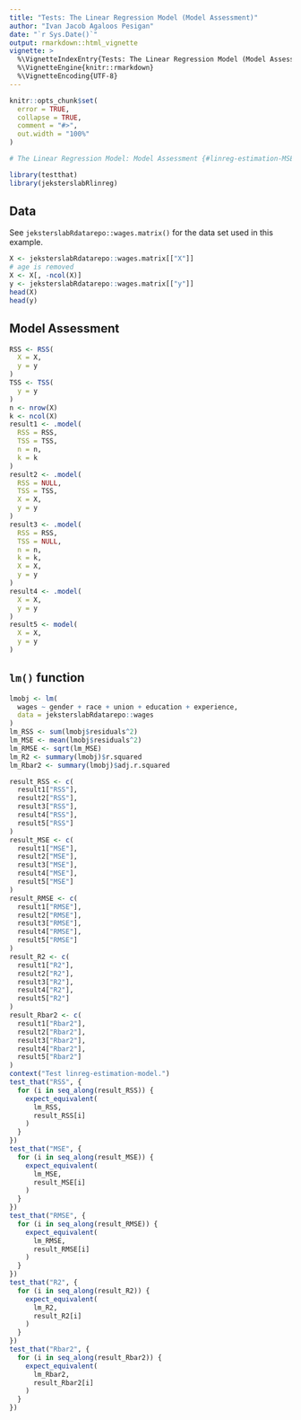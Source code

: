 ```yaml
---
title: "Tests: The Linear Regression Model (Model Assessment)"
author: "Ivan Jacob Agaloos Pesigan"
date: "`r Sys.Date()`"
output: rmarkdown::html_vignette
vignette: >
  %\VignetteIndexEntry{Tests: The Linear Regression Model (Model Assessment)}
  %\VignetteEngine{knitr::rmarkdown}
  %\VignetteEncoding{UTF-8}
---
```



```r
knitr::opts_chunk$set(
  error = TRUE,
  collapse = TRUE,
  comment = "#>",
  out.width = "100%"
)
```




```r
# The Linear Regression Model: Model Assessment {#linreg-estimation-MSE-example}
```



```r
library(testthat)
library(jeksterslabRlinreg)
```


## Data

See `jeksterslabRdatarepo::wages.matrix()` for the data set used in this example.


```r
X <- jeksterslabRdatarepo::wages.matrix[["X"]]
# age is removed
X <- X[, -ncol(X)]
y <- jeksterslabRdatarepo::wages.matrix[["y"]]
head(X)
head(y)
```



## Model Assessment


```r
RSS <- RSS(
  X = X,
  y = y
)
TSS <- TSS(
  y = y
)
n <- nrow(X)
k <- ncol(X)
result1 <- .model(
  RSS = RSS,
  TSS = TSS,
  n = n,
  k = k
)
result2 <- .model(
  RSS = NULL,
  TSS = TSS,
  X = X,
  y = y
)
result3 <- .model(
  RSS = RSS,
  TSS = NULL,
  n = n,
  k = k,
  X = X,
  y = y
)
result4 <- .model(
  X = X,
  y = y
)
result5 <- model(
  X = X,
  y = y
)
```


## `lm()` function


```r
lmobj <- lm(
  wages ~ gender + race + union + education + experience,
  data = jeksterslabRdatarepo::wages
)
lm_RSS <- sum(lmobj$residuals^2)
lm_MSE <- mean(lmobj$residuals^2)
lm_RMSE <- sqrt(lm_MSE)
lm_R2 <- summary(lmobj)$r.squared
lm_Rbar2 <- summary(lmobj)$adj.r.squared
```




```r
result_RSS <- c(
  result1["RSS"],
  result2["RSS"],
  result3["RSS"],
  result4["RSS"],
  result5["RSS"]
)
result_MSE <- c(
  result1["MSE"],
  result2["MSE"],
  result3["MSE"],
  result4["MSE"],
  result5["MSE"]
)
result_RMSE <- c(
  result1["RMSE"],
  result2["RMSE"],
  result3["RMSE"],
  result4["RMSE"],
  result5["RMSE"]
)
result_R2 <- c(
  result1["R2"],
  result2["R2"],
  result3["R2"],
  result4["R2"],
  result5["R2"]
)
result_Rbar2 <- c(
  result1["Rbar2"],
  result2["Rbar2"],
  result3["Rbar2"],
  result4["Rbar2"],
  result5["Rbar2"]
)
context("Test linreg-estimation-model.")
test_that("RSS", {
  for (i in seq_along(result_RSS)) {
    expect_equivalent(
      lm_RSS,
      result_RSS[i]
    )
  }
})
test_that("MSE", {
  for (i in seq_along(result_MSE)) {
    expect_equivalent(
      lm_MSE,
      result_MSE[i]
    )
  }
})
test_that("RMSE", {
  for (i in seq_along(result_RMSE)) {
    expect_equivalent(
      lm_RMSE,
      result_RMSE[i]
    )
  }
})
test_that("R2", {
  for (i in seq_along(result_R2)) {
    expect_equivalent(
      lm_R2,
      result_R2[i]
    )
  }
})
test_that("Rbar2", {
  for (i in seq_along(result_Rbar2)) {
    expect_equivalent(
      lm_Rbar2,
      result_Rbar2[i]
    )
  }
})
```

